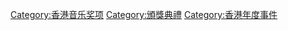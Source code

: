 {{Catnav|頁面分類|人类社会|競賽|獎項|音乐奖项}}
{{Catnav|頁面分類|人类社会|獎勵|獎項|音乐奖项}}
{{Catnav|頁面分類|人类社会|文化|音乐|音乐奖项}}

[[Category:香港音乐奖项|Category:香港音乐奖项]]
[[Category:頒獎典禮|Category:頒獎典禮]]
[[Category:香港年度事件|Category:香港年度事件]]